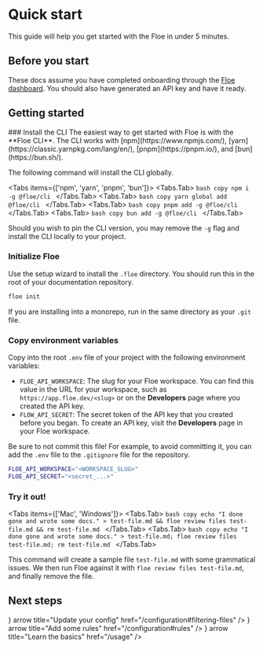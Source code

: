 
# Quick start
This guide will help you get started with the Floe in under 5 minutes.

## Before you start
These docs assume you have completed onboarding through the [Floe
dashboard](https://app.floe.dev). You should also have generated an API key and have it ready.

## Getting started

<Steps>
### Install the CLI
The easiest way to get started with Floe is with the **Floe CLI**. The CLI works
with [npm](https://www.npmjs.com/),
[yarn](https://classic.yarnpkg.com/lang/en/), [pnpm](https://pnpm.io/), and
[bun](https://bun.sh/).

The following command will install the CLI globally.

<Tabs items={['npm', 'yarn', 'pnpm', 'bun']}>
  <Tabs.Tab>
    ```bash copy
    npm i -g @floe/cli
    ```
  </Tabs.Tab>
  <Tabs.Tab>
    ```bash copy
    yarn global add @floe/cli
    ```
  </Tabs.Tab>
  <Tabs.Tab>
    ```bash copy
    pnpm add -g @floe/cli
    ```
  </Tabs.Tab>
  <Tabs.Tab>
    ```bash copy
    bun add -g @floe/cli
    ```
  </Tabs.Tab>
</Tabs>

<Callout emoji="💡"> Should you wish to pin the CLI version, you may remove the
  `-g` flag and install the CLI locally to your project.</Callout>

### Initialize Floe
Use the setup wizard to install the `.floe` directory. You should run this in the root of your documentation repository.

```bash copy
floe init
```
<Callout emoji="💡"> If you are installing into a monorepo, run in the same directory as your `.git` file.</Callout>

### Copy environment variables
Copy into the root `.env` file of your project with the following environment variables:

* `FLOE_API_WORKSPACE`: The slug for your Floe workspace. You can find this value in the URL for your workspace, such as `https://app.floe.dev/<slug>` or on the **Developers** page where you created the API key.
* `FLOW_API_SECRET`: The secret token of the API key that you created before you began. To create an API key, visit the **Developers** page in your Floe workspace.

<Callout emoji="⚠️">Be sure to not commit this file! For example, to avoid committing it, you can add the `.env` file to the `.gitignore` file for the repository.</Callout>

```bash copy filename=".env"
FLOE_API_WORKSPACE="<WORKSPACE_SLUG>"
FLOE_API_SECRET="<secret_...>"
```

### Try it out!

<Tabs items={['Mac', 'Windows']}>
  <Tabs.Tab>
    ```bash copy
    echo "I done gone and wrote some docs." > test-file.md && floe review files test-file.md && rm test-file.md
    ```
  </Tabs.Tab>
  <Tabs.Tab>
    ```bash copy
    echo "I done gone and wrote some docs." > test-file.md; floe review files test-file.md; rm test-file.md
    ```
  </Tabs.Tab>
</Tabs>

This command will create a sample file `test-file.md` with some grammatical
issues. We then run Floe against it with `floe review files test-file.md`, and
finally remove the file.
</Steps>

## Next steps
<Cards>
  <Card icon={<WrenchScrewdriverIcon />} arrow title="Update your config" href="/configuration#filtering-files" />
  <Card icon={<DocumentPlusIcon />} arrow title="Add some rules" href="/configuration#rules" />
  <Card icon={<RocketLaunchIcon />} arrow title="Learn the basics" href="/usage" />
</Cards>

